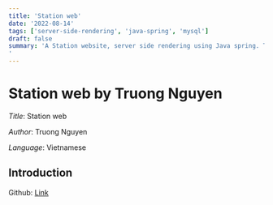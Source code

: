 ```yaml
---
title: 'Station web'
date: '2022-08-14'
tags: ['server-side-rendering', 'java-spring', 'mysql']
draft: false
summary: 'A Station website, server side rendering using Java spring. This have func as: Register trip, register bus, register station, register routes, statistical of station,... 
'
---
```


# Station web by Truong Nguyen

_Title_: Station web

_Author_: Truong Nguyen

_Language_: Vietnamese

## Introduction

Github: [Link](https://github.com/nguyen498/ManagerStationWeb)
